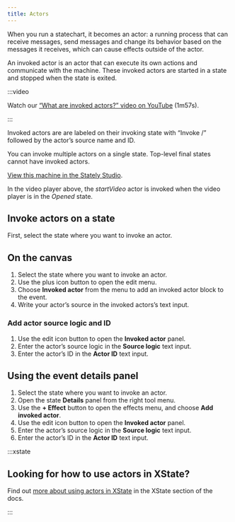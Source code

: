 ```yaml
---
title: Actors
---
```


When you run a statechart, it becomes an actor: a running process that can receive messages, send messages and change its behavior based on the messages it receives, which can cause effects outside of the actor.

An invoked actor is an actor that can execute its own actions and communicate with the machine. These invoked actors are started in a state and stopped when the state is exited.

:::video

Watch our [“What are invoked actors?” video on YouTube](https://www.youtube.com/watch?v=TRMS8NYKWnA&list=PLvWgkXBB3dd4I_l-djWVU2UGPyBgKfnTQ&index=9) (1m57s).

:::

Invoked actors are are labeled on their invoking state with “Invoke /” followed by the actor’s source name and ID.

You can invoke multiple actors on a single state. Top-level final states cannot have invoked actors.

<p>
  <ThemedImage
    alt="Video player state machine containing closed and opened states. On the Play event, the Closed state transitions to the Opened state. The Opened state invokes a startVideo actor and has a description of “The video player should be in full-screen mode.” The Opened state contains Playing and Paused states, which are transitioned between using the Pause and Play events. There’s a Stop event from the Opened state that transitions to the final state of Stopped. There’s a delayed transition from the Stopped state back to the Closed state after 5 seconds."
    sources={{
      light:
        'https://stately.ai/registry/machines/66f77051-089e-4b0a-9fa9-42e1f7598135.light.png',
      dark: 'https://stately.ai/registry/machines/66f77051-089e-4b0a-9fa9-42e1f7598135.dark.png',
    }}
  />
</p>

[View this machine in the Stately Studio](https://stately.ai/registry/editor/e13bef2b-bb13-4465-96ac-0bc25340688e?machineId=66f77051-089e-4b0a-9fa9-42e1f7598135).

In the video player above, the *startVideo* actor is invoked when the video player is in the *Opened* state.

## Invoke actors on a state

First, select the state where you want to invoke an actor.

## On the canvas

1. Select the state where you want to invoke an actor.
2. Use the <Plus size={18} /> plus icon button to open the edit menu.
3. Choose **Invoked actor** from the menu to add an invoked actor block to the event.
4. Write your actor’s source in the invoked actors’s text input.

### Add actor source logic and ID

1. Use the <Edit size={18} /> edit icon button to open the **Invoked actor** panel.
2. Enter the actor’s source logic in the **Source logic** text input.
3. Enter the actor’s ID in the **Actor ID** text input.

## Using the event details panel

1. Select the state where you want to invoke an actor.
2. Open the state <Info size={18} /> **Details** panel from the right tool menu.
3. Use the **+ Effect** button to open the effects menu, and choose **Add invoked actor**.
4. Use the <Edit size={18} /> edit icon button to open the **Invoked actor** panel.
5. Enter the actor’s source logic in the **Source logic** text input.
6. Enter the actor’s ID in the **Actor ID** text input.

:::xstate

## Looking for how to use actors in XState?

Find out [more about using actors in XState](/xstate/actors/intro.mdx) in the XState section of the docs.

:::
